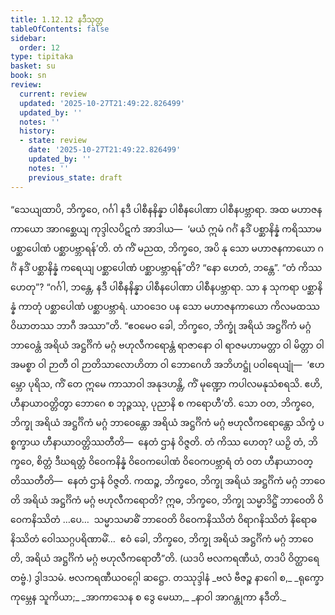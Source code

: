 ```yaml
---
title: 1.12.12 နဒီသုတ္တ
tableOfContents: false
sidebar:
  order: 12
type: tipitaka
basket: su
book: sn
review:
  current: review
  updated: '2025-10-27T21:49:22.826499'
  updated_by: ''
  notes: ''
  history:
  - state: review
    date: '2025-10-27T21:49:22.826499'
    updated_by: ''
    notes: ''
    previous_state: draft
---
```



<ReviewStatus review={frontmatter.review} showDetails={true} />

<HypothesisAnnotation frontmatter={frontmatter} />

<DynamicBreadcrumb />

<Division number="160" book="sn" e="ch" v="18" p="303">

<Paragraph number="299" book="sn">
“သေယျထာပိ, ဘိက္ခဝေ, ဂင်္ဂါ နဒီ ပါစီနနိန္နာ ပါစီနပေါဏာ ပါစီနပဗ္ဘာရာ. အထ မဟာဇနကာယော အာဂစ္ဆေယျ ကုဒ္ဒါလပိဋကံ အာဒါယ—  ‘မယံ ဣမံ ဂင်္ဂံ နဒိံ ပစ္ဆာနိန္နံ ကရိဿာမ ပစ္ဆာပေါဏံ ပစ္ဆာပဗ္ဘာရန်’တိ. တံ ကိံ မညထ, ဘိက္ခဝေ, အပိ နု သော မဟာဇနကာယော ဂင်္ဂံ နဒိံ ပစ္ဆာနိန္နံ ကရေယျ ပစ္ဆာပေါဏံ ပစ္ဆာပဗ္ဘာရန်”တိ? “နော ဟေတံ, ဘန္တေ”. “တံ ကိဿ ဟေတု”? “ဂင်္ဂါ, ဘန္တေ, နဒီ ပါစီနနိန္နာ ပါစီနပေါဏာ ပါစီနပဗ္ဘာရာ. သာ န သုကရာ ပစ္ဆာနိန္နံ ကာတုံ ပစ္ဆာပေါဏံ ပစ္ဆာပဗ္ဘာရံ. ယာဝဒေဝ ပန သော မဟာဇနကာယော ကိလမထဿ ဝိဃာတဿ ဘာဂီ အဿာ”တိ. “ဧဝမေဝ ခေါ, ဘိက္ခဝေ, ဘိက္ခုံ အရိယံ အဋ္ဌင်္ဂိကံ မဂ္ဂံ ဘာဝေန္တံ အရိယံ အဋ္ဌင်္ဂိကံ မဂ္ဂံ ဗဟုလီကရောန္တံ ရာဇာနော ဝါ ရာဇမဟာမတ္တာ ဝါ မိတ္တာ ဝါ အမစ္စာ ဝါ ဉာတီ ဝါ ဉာတိသာလောဟိတာ ဝါ ဘောဂေဟိ အဘိဟဋ္ဌုံ ပဝါရေယျုံ—  ‘ဧဟမ္ဘော ပုရိသ, ကိံ တေ ဣမေ ကာသာဝါ အနုဒဟန္တိ, ကိံ မုဏ္ဍော ကပါလမနုသံစရသိ. ဧဟိ, ဟီနာယာဝတ္တိတွာ ဘောဂေ စ ဘုဉ္ဇဿု, ပုညာနိ စ ကရောဟီ’တိ. သော ဝတ, ဘိက္ခဝေ, ဘိက္ခု အရိယံ အဋ္ဌင်္ဂိကံ မဂ္ဂံ ဘာဝေန္တော အရိယံ အဋ္ဌင်္ဂိကံ မဂ္ဂံ ဗဟုလီကရောန္တော သိက္ခံ ပစ္စက္ခာယ ဟီနာယာဝတ္တိဿတီတိ—  နေတံ ဌာနံ ဝိဇ္ဇတိ. တံ ကိဿ ဟေတု? ယဉှိ တံ, ဘိက္ခဝေ, စိတ္တံ ဒီဃရတ္တံ ဝိဝေကနိန္နံ ဝိဝေကပေါဏံ ဝိဝေကပဗ္ဘာရံ တံ ဝတ ဟီနာယာဝတ္တိဿတီတိ—  နေတံ ဌာနံ ဝိဇ္ဇတိ. ကထဉ္စ, ဘိက္ခဝေ, ဘိက္ခု အရိယံ အဋ္ဌင်္ဂိကံ မဂ္ဂံ ဘာဝေတိ အရိယံ အဋ္ဌင်္ဂိကံ မဂ္ဂံ ဗဟုလီကရောတိ? ဣဓ, ဘိက္ခဝေ, ဘိက္ခု သမ္မာဒိဋ္ဌိံ ဘာဝေတိ ဝိဝေကနိဿိတံ …ပေ…  သမ္မာသမာဓိံ ဘာဝေတိ ဝိဝေကနိဿိတံ ဝိရာဂနိဿိတံ နိရောဓနိဿိတံ ဝေါဿဂ္ဂပရိဏာမိံ…  ဧဝံ ခေါ, ဘိက္ခဝေ, ဘိက္ခု အရိယံ အဋ္ဌင်္ဂိကံ မဂ္ဂံ ဘာဝေတိ, အရိယံ အဋ္ဌင်္ဂိကံ မဂ္ဂံ ဗဟုလီကရောတီ”တိ. (ယဒပိ ဗလကရဏီယံ, တဒပိ ဝိတ္ထာရေတဗ္ဗံ.)

</Paragraph>
</Division>

<Paragraph number="300" type="center" book="sn">
ဒွါဒသမံ.



</Paragraph>

<Paragraph number="301" type="center" book="sn">
ဗလကရဏီယဝဂ္ဂေါ ဆဋ္ဌော.



</Paragraph>

<Paragraph number="302" type="center" book="sn">
တဿုဒ္ဒါနံ


</Paragraph>

<Paragraph number="303" type="verses" book="sn">
_ဗလံ ဗီဇဉ္စ နာဂေါ စ,_  
_ရုက္ခော ကုမ္ဘေန သူကိယာ;_  
_အာကာသေန စ ဒွေ မေဃာ,_  
_နာဝါ အာဂန္တုကာ နဒီတိ._
</Paragraph>